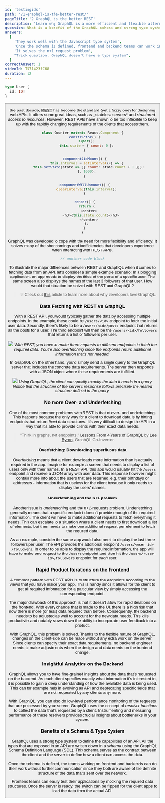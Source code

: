 ```yaml
---
id: 'testingids'
path: '/1-graphql-is-the-better-rest/'
pageTitle: '2 GraphQL is the better REST'
description: 'Learn why GraphQL is a more efficient and flexible alternative to REST APIs. It has a strong type system and avoids frontend issues like over- and underfetching.'
question: What is a benefit of the GraphQL schema and strong type system?
answers:
  [
    'They work well with the Javascript type system',
    'Once the schema is defined, frontend and backend teams can work independently from one another',
    'It solves the n+1 request problem',
    "Trick question: GraphQL doesn't have a type system",
  ]
correctAnswer: 1
videoId: T571423fC68
duration: 12
---
```



```graphql
type User {
  id: ID!
}
```

<Button/>

the past decade, [REST](https://en.wikipedia.org/wiki/Representational*state_transfer)
has become the standard (yet a fuzzy one) for designing web APIs. It offers some great ideas,
such as \_stateless servers\* and _structured access to resources_. However, REST
APIs have shown to be too inflexible to keep up with the rapidly changing
requirements of the clients that access them.

```javascript
class Counter extends React.Component {
  constructor() {
    super();
    this.state = { count: 0 };
  }

  componentDidMount() {
    this.interval = setInterval(() => {
      this.setState(state => ({ count: state.count + 1 }));
    }, 1000);
  }

  componentWillUnmount() {
    clearInterval(this.interval);
  }

  render() {
    return (
      <center>
        <h3>{this.state.count}</h3>
      </center>
    );
  }
}
```

GraphQL was developed to cope with the need for more flexibility and
efficiency! It solves many of the shortcomings and inefficiencies that
developers experience when interacting with REST APIs.

```typescript react-live
// another code block
```

To illustrate the major differences between REST and GraphQL when it comes to
fetching data from an API, let's consider a simple example scenario: In a
blogging application, an app needs to display the titles of the posts of a
specific user. The same screen also displays the names of the last 3 followers
of that user. How would that situation be solved with REST and GraphQL?

> 💡 Check out [this](https://www.prisma.io/blog/top-5-reasons-to-use-graphql-b60cfa683511)
> article to learn more about why developers love GraphQL.

### Data Fetching with REST vs GraphQL

With a REST API, you would typically gather the data by accessing multiple
endpoints. In the example, these could be `/users/<id>` endpoint to fetch the
initial user data. Secondly, there's likely to be a `/users/<id>/posts`
endpoint that returns all the posts for a user. The third endpoint will then be
the `/users/<id>/followers` that returns a list of followers per user.

![](https://imgur.com/VRyV7Jh.png) _With REST, you have to make three requests
to different endpoints to fetch the required data. You're also *overfetching*
since the endpoints return additional information that's not needed._

In GraphQL on the other hand, you'd simply send a single query to the GraphQL
server that includes the concrete data requirements. The server then responds
with a JSON object where these requirements are fulfilled.

![](https://imgur.com/z9VKnHs.png) _Using GraphQL, the client can specify
exactly the data it needs in a *query*. Notice that the *structure* of the
server's response follows precisely the nested structure defined in the query._

### No more Over- and Underfetching

One of the most common problems with REST is that of over- and underfetching.
This happens because the only way for a client to download data is by hitting
endpoints that return _fixed_ data structures. It's very difficult to design
the API in a way that it's able to provide clients with their exact data needs.

> "Think in graphs, not endpoints."
> [Lessons From 4 Years of GraphQL](https://www.graphql.com/articles/4-years-of-graphql-lee-byron) by
> [Lee Byron](https://twitter.com/leeb), GraphQL Co-Inventor.

#### Overfetching: Downloading superfluous data

_Overfetching_ means that a client downloads more information than is actually
required in the app. Imagine for example a screen that needs to display a list
of users only with their names. In a REST API, this app would usually hit the
`/users` endpoint and receive a JSON array with user data. This response however
might contain more info about the users that are returned, e.g. their birthdays
or addresses - information that is useless for the client because it only needs
to display the users' names.

#### Underfetching and the n+1 problem

Another issue is _underfetching_ and the _n+1_-requests problem. Underfetching
generally means that a specific endpoint doesn’t provide enough of the required
information. The client will have to make additional requests to fetch
everything it needs. This can escalate to a situation where a client needs to
first download a list of elements, but then needs to make one additional
request per element to fetch the required data.

As an example, consider the same app would also need to display the last three
followers per user. The API provides the additional endpoint `/users/<user-id> /followers`.
In order to be able to display the required information, the app will have to make one
request to the `/users` endpoint and then hit the `/users/<user-id>/followers` endpoint for _each_ user.

### Rapid Product Iterations on the Frontend

A common pattern with REST APIs is to structure the endpoints according to the
views that you have inside your app. This is handy since it allows for the
client to get all required information for a particular view by simply
accessing the corresponding endpoint.

The major drawback of this approach is that it doesn’t allow for rapid
iterations on the frontend. With every change that is made to the UI, there is
a high risk that now there is more (or less) data required than before.
Consequently, the backend needs to be adjusted as well to account for the new
data needs. This kills productivity and notably slows down the ability to
incorporate user feedback into a product.

With GraphQL, this problem is solved. Thanks to the flexible nature of GraphQL,
changes on the client-side can be made without any extra work on the server.
Since clients can specify their exact data requirements, no backend engineer
needs to make adjustments when the design and data needs on the frontend
change.

### Insightful Analytics on the Backend

GraphQL allows you to have fine-grained insights about the data that’s
requested on the backend. As each client specifies exactly what information
it’s interested in, it is possible to gain a deep understanding of how the
available data is being used. This can for example help in evolving an API and
deprecating specific fields that are not requested by any clients any more.

With GraphQL, you can also do low-level performance monitoring of the requests
that are processed by your server. GraphQL uses the concept of _resolver
functions_ to collect the data that’s requested by a client. Instrumenting and
measuring performance of these resolvers provides crucial insights about
bottlenecks in your system.

### Benefits of a Schema & Type System

GraphQL uses a strong type system to define the capabilities of an API. All the
types that are exposed in an API are written down in a _schema_ using the
GraphQL Schema Definition Language (SDL). This schema serves as the contract
between the client and the server to define how a client can access the data.

Once the schema is defined, the teams working on frontend and backends can do
their work without further communication since they both are aware of the
definite structure of the data that's sent over the network.

Frontend teams can easily test their applications by mocking the required data
structures. Once the server is ready, the switch can be flipped for the client
apps to load the data from the actual API.

